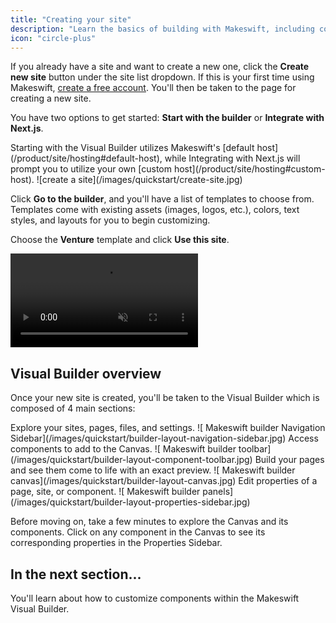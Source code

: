 ```yaml
---
title: "Creating your site"
description: "Learn the basics of building with Makeswift, including components, theming, responsive design, and publishing."
icon: "circle-plus"
---
```


If you already have a site and want to create a new one, click the **Create new site** button under the site list dropdown. If this is your first time using Makeswift, [create a free account](https://app.makeswift.com/signup). You'll then be taken to the page for creating a new site.

You have two options to get started: **Start with the builder** or **Integrate with Next.js**.

<Info>
  Starting with the Visual Builder utilizes Makeswift's [default
  host](/product/site/hosting#default-host), while Integrating with Next.js will
  prompt you to utilize your own [custom
  host](/product/site/hosting#custom-host).
</Info>

<Frame>![create a site](/images/quickstart/create-site.jpg)</Frame>

Click **Go to the builder**, and you'll have a list of templates to choose from. Templates come with existing assets (images, logos, etc.), colors, text styles, and layouts for you to begin customizing.

Choose the **Venture** template and click **Use this site**.

<Frame>
  <video
    autoPlay
    muted
    loop
    playsInline
    title="Create new site from template"
    className="w-full aspect-video"
    src="/images/quickstart/create-site-from-template.mp4"
  ></video>
</Frame>

## Visual Builder overview

Once your new site is created, you'll be taken to the Visual Builder which is composed of 4 main sections:

<Tabs>
  <Tab title="Navigation Sidebar">
    Explore your sites, pages, files, and settings.
    <Frame>
    ![ Makeswift builder Navigation Sidebar](/images/quickstart/builder-layout-navigation-sidebar.jpg)
    </Frame>
  </Tab>

<Tab title="Component Toolbar">
  Access components to add to the Canvas.
  <Frame>
    ![ Makeswift builder
    toolbar](/images/quickstart/builder-layout-component-toolbar.jpg)
  </Frame>
</Tab>

<Tab title="Canvas">
  Build your pages and see them come to life with an exact preview.
  <Frame>
    ![ Makeswift builder canvas](/images/quickstart/builder-layout-canvas.jpg)
  </Frame>
</Tab>

  <Tab title="Properties Sidebar">
    Edit properties of a page, site, or component.
    <Frame>
      ![ Makeswift builder panels](/images/quickstart/builder-layout-properties-sidebar.jpg)
    </Frame>
  </Tab>
</Tabs>

Before moving on, take a few minutes to explore the Canvas and its components. Click on any component in the Canvas to see its corresponding properties in the Properties Sidebar.

## In the next section...

You'll learn about how to customize components within the Makeswift Visual Builder.
